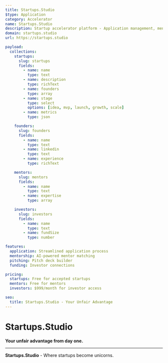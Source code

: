 ```yaml
---
title: Startups.Studio
$type: Application
category: Accelerator
name: Startups.Studio
description: Startup accelerator platform - Application management, mentor matching, investor connections, pitch tracking
domain: startups.studio
url: https://startups.studio

payload:
  collections:
    startups:
      slug: startups
      fields:
        - name: name
          type: text
        - name: description
          type: richText
        - name: founders
          type: array
        - name: stage
          type: select
          options: [idea, mvp, launch, growth, scale]
        - name: metrics
          type: json

    founders:
      slug: founders
      fields:
        - name: name
          type: text
        - name: linkedin
          type: text
        - name: experience
          type: richText

    mentors:
      slug: mentors
      fields:
        - name: name
          type: text
        - name: expertise
          type: array

    investors:
      slug: investors
      fields:
        - name: name
          type: text
        - name: fundSize
          type: number

features:
  application: Streamlined application process
  mentorship: AI-powered mentor matching
  pitching: Pitch deck builder
  funding: Investor connections

pricing:
  startups: Free for accepted startups
  mentors: Free for mentors
  investors: $999/month for investor access

seo:
  title: Startups.Studio - Your Unfair Advantage
---
```


# Startups.Studio

**Your unfair advantage from day one.**

---

**Startups.Studio** - Where startups become unicorns.
